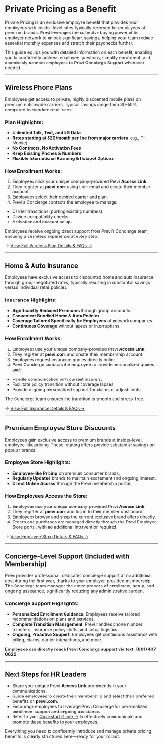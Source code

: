 # Private Pricing as a Benefit

Private Pricing is an exclusive employee benefit that provides your employees with insider-level rates typically reserved for employees at premium brands. Previ leverages the collective buying power of its employer network to unlock significant savings, helping your team reduce essential monthly expenses and stretch their paychecks further.

This guide equips you with detailed information on each benefit, enabling you to confidently address employee questions, simplify enrollment, and seamlessly connect employees to Previ Concierge Support whenever needed.

---

## Wireless Phone Plans

Employees get access to private, highly discounted mobile plans on premium nationwide carriers. Typical savings range from 30-50% compared to standard retail rates.

### Plan Highlights:

- **Unlimited Talk, Text, and 5G Data**
- **Rates starting at $20/month per line from major carriers** (e.g., T-Mobile)
- **No Contracts, No Activation Fees**
- **Keep Existing Phones & Numbers**
- **Flexible International Roaming & Hotspot Options**

### How Enrollment Works:

1. Employees click your unique company-provided Previ **Access Link**.
2. They register at **previ.com** using their email and create their member account.
3. Employees select their desired carrier and plan.
4. Previ’s Concierge contacts the employee to manage:
- Carrier transitions (porting existing numbers).
- Device compatibility checks.
- Activation and account setup.

Employees receive ongoing direct support from Previ’s Concierge team, ensuring a seamless experience at every step.

→ [View Full Wireless Plan Details & FAQs →](./2.2%20Phone%20Plans.md)

---

## Home & Auto Insurance

Employees have exclusive access to discounted home and auto insurance through group-negotiated rates, typically resulting in substantial savings versus individual retail policies.

### Insurance Highlights:

- **Significantly Reduced Premiums** through group discounts.
- **Convenient Bundled Home & Auto Policies**.
- **Coverage Tailored Specifically for Employees** of network companies.
- **Continuous Coverage** without lapses or interruptions.

### How Enrollment Works:

1. Employees use your unique company-provided Previ **Access Link**.
2. They register at **previ.com** and create their membership account.
3. Employees request insurance quotes directly online.
4. Previ Concierge contacts the employee to provide personalized quotes and:
- Handle communication with current insurers.
- Facilitate policy transition without coverage lapses.
- Provide ongoing personalized support for claims or adjustments.

The Concierge team ensures the transition is smooth and stress-free.

→ [View Full Insurance Details & FAQs →](./2.3%20Insurance.md)

---

## Premium Employee Store Discounts

Employees gain exclusive access to premium brands at insider-level, employee-like pricing. These rotating offers provide substantial savings on popular brands.

### Employee Store Highlights:

- **Employee-like Pricing** on premium consumer brands.
- **Regularly Updated** brands to maintain excitement and ongoing interest.
- **Direct Online Access** through the Previ membership portal.

### How Employees Access the Store:

1. Employees use your unique company-provided Previ **Access Link**.
2. They register at **previ.com** and log in to their member dashboard.
3. Employees browse and shop the current exclusive brand offers directly.
4. Orders and purchases are managed directly through the Previ Employee Store portal, with no additional intervention required.

→ [View Employee Store Details & FAQs →](./2.4%20Employee%20Store.md)

---

## Concierge-Level Support (Included with Membership)

Previ provides professional, dedicated concierge support at no additional cost during the first year, thanks to your employer-provided membership. The Concierge team manages the entire process of enrollment, setup, and ongoing assistance, significantly reducing any administrative burden.

### Concierge Support Highlights:

- **Personalized Enrollment Guidance**: Employees receive tailored recommendations on plans and services.
- **Complete Transition Management**: Previ handles phone number transfers, insurance policy shifts, and setup logistics.
- **Ongoing, Proactive Support**: Employees get continuous assistance with billing, claims, carrier interactions, and more.

**Employees can directly reach Previ Concierge support via text:**
**(801) 437-0620**

---

## Next Steps for HR Leaders

- Share your unique Previ **Access Link** prominently in your communications.
- Guide employees to create their membership and select their preferred benefits on **previ.com**.
- Encourage employees to leverage Previ Concierge for personalized enrollment support and ongoing assistance.
- Refer to your [Quickstart Guide →](../01_Rollout/1.2%20Quickstart.md) to effectively communicate and promote these benefits to your employees.

Everything you need to confidently introduce and manage private pricing benefits is clearly structured here—ready for your rollout.